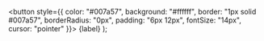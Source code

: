   <button style={{ 
    color: "#007a57", 
    background: "#ffffff", 
    border: "1px solid #007a57", 
    borderRadius: "0px",
    padding: "6px 12px",
    fontSize: "14px",
    cursor: "pointer"
  }}>
    {label}
  </button>
);
